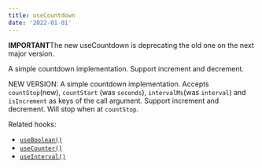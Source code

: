 ```yaml
---
title: useCountdown
date: '2022-01-01'
---
```


**IMPORTANT**The new useCountdown is deprecating the old one on the next major version.

A simple countdown implementation. Support increment and decrement.

<!-- TODO: usehooks-ts@3 , remove "THE NEW" in next line -->

NEW VERSION: A simple countdown implementation. Accepts `countStop`(new), `countStart` (was `seconds`), `intervalMs`(was `interval`) and `isIncrement` as keys of the call argument. Support increment and decrement. Will stop when at `countStop`.

Related hooks:

- [`useBoolean()`](/react-hook/use-boolean)
- [`useCounter()`](/react-hook/use-counter)
- [`useInterval()`](/react-hook/use-interval)
